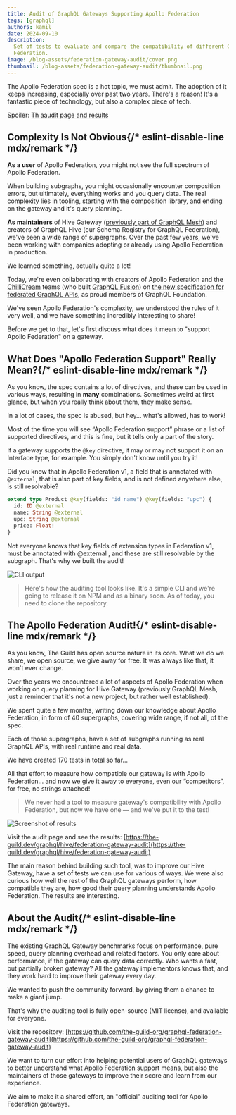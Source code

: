 ```yaml
---
title: Audit of GraphQL Gateways Supporting Apollo Federation
tags: [graphql]
authors: kamil
date: 2024-09-10
description:
  Set of tests to evaluate and compare the compatibility of different GraphQL gateways with Apollo
  Federation.
image: /blog-assets/federation-gateway-audit/cover.png
thumbnail: /blog-assets/federation-gateway-audit/thumbnail.png
---
```



The Apollo Federation spec is a hot topic, we must admit. The adoption of it keeps increasing,
especially over past two years. There's a reason! It's a fantastic piece of technology, but also a
complex piece of tech.

Spoiler: [Th aaudit page and results](https://the-guild.dev/graphql/hive/federation-gateway-audit)

## Complexity Is Not Obvious{/* eslint-disable-line mdx/remark */}

**As a user** of Apollo Federation, you might not see the full spectrum of Apollo Federation.

When building subgraphs, you might occasionally encounter composition errors, but ultimately,
everything works and you query data. The real complexity lies in tooling, starting with the
composition library, and ending on the gateway and it's query planning.

**As maintainers** of Hive Gateway
([previously part of GraphQL Mesh](/blog/graphql-mesh-v1-hive-gateway-v1)) and creators of GraphQL
Hive (our Schema Registry for GraphQL Federation), we've seen a wide range of supergraphs. Over the
past few years, we've been working with companies adopting or already using Apollo Federation in
production.

We learned something, actually quite a lot!

Today, we're even collaborating with creators of Apollo Federation and the
[ChilliCream](https://chillicream.com/) teams (who built
[GraphQL Fusion](https://chillicream.com/blog/2023/08/15/graphql-fusion/)) on
[the new specification for federated GraphQL APIs](https://graphql.org/blog/2024-05-16-composite-schemas-announcement/),
as proud members of GraphQL Foundation.

We've seen Apollo Federation's complexity, we understood the rules of it very well, and we have
something incredibly interesting to share!

Before we get to that, let's first discuss what does it mean to "support Apollo Federation" on a
gateway.

## What Does "Apollo Federation Support" Really Mean?{/* eslint-disable-line mdx/remark */}

As you know, the spec contains a lot of directives, and these can be used in various ways, resulting
in **many** combinations. Sometimes weird at first glance, but when you really think about them,
they make sense.

In a lot of cases, the spec is abused, but hey… what's allowed, has to work!

Most of the time you will see “Apollo Federation support” phrase or a list of supported directives,
and this is fine, but it tells only a part of the story.

If a gateway supports the `@key` directive, it may or may not support it on an Interface type, for
example. You simply don't know until you try it!

Did you know that in Apollo Federation v1, a field that is annotated with `@external`, that is also
part of key fields, and is not defined anywhere else, is still resolvable?

```graphql
extend type Product @key(fields: "id name") @key(fields: "upc") {
  id: ID @external
  name: String @external
  upc: String @external
  price: Float!
}
```

Not everyone knows that key fields of extension types in Federation v1, must be annotated with
@external , and these are still resolvable by the subgraph. That's why we built the audit!

![CLI output](/blog-assets/federation-gateway-audit/cli-not-compatible.png)

> Here's how the auditing tool looks like. It's a simple CLI and we're going to release it on NPM
> and as a binary soon. As of today, you need to clone the repository.

## The Apollo Federation Audit!{/* eslint-disable-line mdx/remark */}

As you know, The Guild has open source nature in its core. What we do we share, we open source, we
give away for free. It was always like that, it won't ever change.

Over the years we encountered a lot of aspects of Apollo Federation when working on query planning
for Hive Gateway (previously GraphQL Mesh, just a reminder that it's not a new project, but rather
well established).

We spent quite a few months, writing down our knowledge about Apollo Federation, in form of 40
supergraphs, covering wide range, if not all, of the spec.

Each of those supergraphs, have a set of subgraphs running as real GraphQL APIs, with real runtime
and real data.

We have created 170 tests in total so far…

All that effort to measure how compatible our gateway is with Apollo Federation... and now we give
it away to everyone, even our “competitors”, for free, no strings attached!

> We never had a tool to measure gateway's compatibility with Apollo Federation, but now we have one
> — and we've put it to the test!

![Screenshot of results](/blog-assets/federation-gateway-audit/results.png)

Visit the audit page and see the results:
[https://the-guild.dev/graphql/hive/federation-gateway-audit](https://the-guild.dev/graphql/hive/federation-gateway-audit)

The main reason behind building such tool, was to improve our Hive Gateway, have a set of tests we
can use for various of ways. We were also curious how well the rest of the GraphQL gateways perform,
how compatible they are, how good their query planning understands Apollo Federation. The results
are interesting.

## About the Audit{/* eslint-disable-line mdx/remark */}

The existing GraphQL Gateway benchmarks focus on performance, pure speed, query planning overhead
and related factors. You only care about performance, if the gateway can query data correctly. Who
wants a fast, but partially broken gateway? All the gateway implementors knows that, and they work
hard to improve their gateway every day.

We wanted to push the community forward, by giving them a chance to make a giant jump.

That's why the auditing tool is fully open-source (MIT license), and available for everyone.

Visit the repository:
[https://github.com/the-guild-org/graphql-federation-gateway-audit](https://github.com/the-guild-org/graphql-federation-gateway-audit)

We want to turn our effort into helping potential users of GraphQL gateways to better understand
what Apollo Federation support means, but also the maintainers of those gateways to improve their
score and learn from our experience.

We aim to make it a shared effort, an "official" auditing tool for Apollo Federation gateways.
